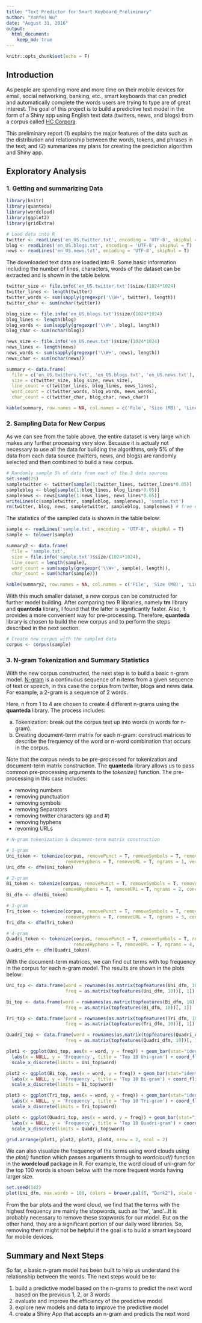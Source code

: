 ```yaml
---
title: "Text Predictor for Smart Keyboard_Preliminary"
author: "Yanfei Wu"
date: "August 31, 2016"
output: 
  html_document:
    keep_md: true
---
```


```r
knitr::opts_chunk$set(echo = F)
```

## Introduction  

As people are spending more and more time on their mobile devices for email, social networking, banking, etc., smart keyboards that can predict and automatically complete the words users are trying to type are of great interest. The goal of this project is to build a predictive text model in the form of a Shiny app using English text data (twitters, news, and blogs) from a corpus called [HC Corpora](http://www.corpora.heliohost.org/).   

This preliminary report (1) explains the major features of the data such as the distribution and relationship between the words, tokens, and phrases in the text; and (2) summarizes my plans for creating the prediction algorithm and Shiny app.   

## Exploratory Analysis  

### 1. Getting and summarizing Data  

```r
library(knitr)
library(quanteda)
library(wordcloud)
library(ggplot2)
library(gridExtra)
```  

```r
# Load data into R
twitter <- readLines('en_US.twitter.txt', encoding = 'UTF-8', skipNul = T)
blog <- readLines('en_US.blogs.txt', encoding = 'UTF-8', skipNul = T)
news <- readLines('en_US.news.txt', encoding = 'UTF-8', skipNul = T)
```

The downloaded text data are loaded into R. Some basic information including the number of lines, characters, words of the dataset can be extracted and is shown in the table below.  

```r
twitter_size <- file.info('en_US.twitter.txt')$size/(1024*1024) 
twitter_lines <- length(twitter)
twitter_words <- sum(sapply(gregexpr('\\W+', twitter), length))
twitter_char <- sum(nchar(twitter))
```

```r
blog_size <- file.info('en_US.blogs.txt')$size/(1024*1024) 
blog_lines <- length(blog)
blog_words <- sum(sapply(gregexpr('\\W+', blog), length))
blog_char <- sum(nchar(blog))
```

```r
news_size <- file.info('en_US.news.txt')$size/(1024*1024) 
news_lines <- length(news)
news_words <- sum(sapply(gregexpr('\\W+', news), length))
news_char <- sum(nchar(news))
```

```r
summary <- data.frame(
  file = c('en_US.twitters.txt', 'en_US.blogs.txt', 'en_US.news.txt'), 
  size = c(twitter_size, blog_size, news_size),
  line_count = c(twitter_lines, blog_lines, news_lines), 
  word_count = c(twitter_words, blog_words, news_words), 
  char_count = c(twitter_char, blog_char, news_char))

kable(summary, row.names = NA, col.names = c('File', 'Size (MB)', 'Line Count', 'Word Count', 'Character Count'))
``` 

### 2. Sampling Data for New Corpus   
As we can see from the table above, the entire dataset is very large which makes any further processing very slow. Because it is actualy not necessary to use all the data for building the algorithms, only 5% of the data from each data source (twitters, news, and blogs) are randomly selected and then combined to build a new corpus.  

```r
# Randomly sample 5% of data from each of the 3 data sources
set.seed(25)
sampletwitter <- twitter[sample(1:twitter_lines, twitter_lines*0.05)]
sampleblog <- blog[sample(1:blog_lines, blog_lines*0.05)]
samplenews <- news[sample(1:news_lines, news_lines*0.05)]
writeLines(c(sampletwitter, sampleblog, samplenews), 'sample.txt')
rm(twitter, blog, news, sampletwitter, sampleblog, samplenews) # free up memory
```

The statistics of the sampled data is shown in the table below:  

```r
sample <- readLines('sample.txt', encoding = 'UTF-8', skipNul = T)
sample <- tolower(sample)

summary2 <- data.frame(
  file = 'sample.txt', 
  size = file.info('sample.txt')$size/(1024*1024),
  line_count = length(sample), 
  word_count = sum(sapply(gregexpr('\\W+', sample), length)), 
  char_count = sum(nchar(sample)))

kable(summary2, row.names = NA, col.names = c('File', 'Size (MB)', 'Line Count', 'Word Count', 'Character Count'))
```

With this much smaller dataset, a new corpus can be constructed for further model building. After comparing two R libraries, namely **tm** library and **quanteda** library, I found that the latter is significantly faster. Also, it provides a more convenient way for pre-processing. Therefore, **quanteda** library is chosen to build the new corpus and to perform the steps described in the next section.

```r
# Create new corpus with the sampled data 
corpus <- corpus(sample)
```

### 3. N-gram Tokenization and Summary Statistics  

With the new corpus constructed, the next step is to build a basic n-gram model. [N-gram](https://en.wikipedia.org/wiki/N-gram#n-gram_models) is a continuous sequence of n items from a given sequence of text or speech, in this case the corpus from twitter, blogs and news data. For example, a 2-gram is a sequence of 2 words.   

Here, n from 1 to 4 are chosen to create 4 different n-grams using the **quanteda** library. The process includes:    
  
  a. Tokenization: break out the corpus text up into words (n words for n-gram).   
  b. Creating document-term matrix for each n-gram: construct matrices to describe the frequency of the word or n-word combination that occurs in the corpus.   

Note that the corpus needs to be pre-processed for tokenization and document-term matrix construction. The **quanteda** library allows us to pass common pre-processing arguments to the *tokenize()* function. The pre-processing in this case includes: 

  * removing numbers  
  * removing punctuation  
  * removing symbols  
  * removing Separators  
  * removing twitter characters (@ and #)  
  * removing hyphens  
  * revoming URLs  

```r
# N-gram tokenization & document-term matrix construction

# 1-gram
Uni_token <- tokenize(corpus, removePunct = T, removeSymbols = T, removeSeparators = T, removeTwitter = T, 
                      removeHyphens = T, removeURL = T, ngrams = 1, verbose = F)
Uni_dfm <- dfm(Uni_token)

# 2-gram
Bi_token <- tokenize(corpus, removePunct = T, removeSymbols = T, removeSeparators = T, removeTwitter = T, 
                     removeHyphens = T, removeURL = T, ngrams = 2, concatenator = ' ', verbose = F)
Bi_dfm <- dfm(Bi_token)

# 3-gram
Tri_token <- tokenize(corpus, removePunct = T, removeSymbols = T, removeSeparators = T, removeTwitter = T, 
                      removeHyphens = T, removeURL = T, ngrams = 3, concatenator = ' ', verbose = F)
Tri_dfm <- dfm(Tri_token)

# 4-gram
Quadri_token <- tokenize(corpus, removePunct = T, removeSymbols = T, removeSeparators = T, removeTwitter = T, 
                         removeHyphens = T, removeURL = T, ngrams = 4,  concatenator = ' ', verbose = F)
Quadri_dfm <- dfm(Quadri_token)
```

With the document-term matrices, we can find out terms with top frequency in the corpus for each n-gram model. The results are shown in the plots below:    

```r
Uni_top <- data.frame(word = rownames(as.matrix(topfeatures(Uni_dfm, 10))), 
                      freq = as.matrix(topfeatures(Uni_dfm, 10))[, 1])

Bi_top <- data.frame(word = rownames(as.matrix(topfeatures(Bi_dfm, 10))), 
                      freq = as.matrix(topfeatures(Bi_dfm, 10))[, 1])

Tri_top <- data.frame(word = rownames(as.matrix(topfeatures(Tri_dfm, 10))), 
                      freq = as.matrix(topfeatures(Tri_dfm, 10))[, 1])

Quadri_top <- data.frame(word = rownames(as.matrix(topfeatures(Quadri_dfm, 10))), 
                      freq = as.matrix(topfeatures(Quadri_dfm, 10))[, 1])
```  

```r
plot1 <- ggplot(Uni_top, aes(x = word, y = freq)) + geom_bar(stat="identity", fill = 'blue') + 
  labs(x = NULL, y = 'Frequency', title = 'Top 10 Uni-gram') + coord_flip() + 
  scale_x_discrete(limits = Uni_top$word)

plot2 <- ggplot(Bi_top, aes(x = word, y = freq)) + geom_bar(stat="identity", fill = 'blue') +
  labs(x = NULL, y = 'Frequency', title = 'Top 10 Bi-gram') + coord_flip() + 
  scale_x_discrete(limits = Bi_top$word)

plot3 <- ggplot(Tri_top, aes(x = word, y = freq)) + geom_bar(stat="identity", fill = 'blue') +
  labs(x = NULL, y = 'Frequency', title = 'Top 10 Tri-gram') + coord_flip() + 
  scale_x_discrete(limits = Tri_top$word)

plot4 <- ggplot(Quadri_top, aes(x = word, y = freq)) + geom_bar(stat="identity", fill = 'blue') +
  labs(x = NULL, y = 'Frequency', title = 'Top 10 Quadri-gram') + coord_flip() + 
  scale_x_discrete(limits = Quadri_top$word)

grid.arrange(plot1, plot2, plot3, plot4, nrow = 2, ncol = 2)
```

We can also visualize the frequency of the terms using word clouds using the *plot()* function which passes arguments through to *wordcloud()* function in the **wordcloud** package in R. For example, the word cloud of uni-gram for the top 100 words is shown below with the more frequent words having larger size.   

```r
set.seed(142)   
plot(Uni_dfm, max.words = 100, colors = brewer.pal(6, "Dark2"), scale = c(8, .5))
```  

From the bar plots and the word cloud, we find that the terms with the highest frequency are mainly the stopwords, such as 'the', 'and'...It is probably necessary to remove these stopwords for our model. But on the other hand, they are a significant portion of our daily word libraries. So, removing them might not be helpful if the goal is to build a smart keyboard for mobile devices.  

## Summary and Next Steps  

So far, a basic n-gram model has been built to help us understand the relationship between the words. The next steps would be to:    

  1. build a predictive model based on the n-grams to predict the next word based on the previous 1, 2, or 3 words
  2. evaluate and improve the efficiency of the predictive model
  3. explore new models and data to improve the predictive model  
  4. create a Shiny App that accepts an n-gram and predicts the next word  


